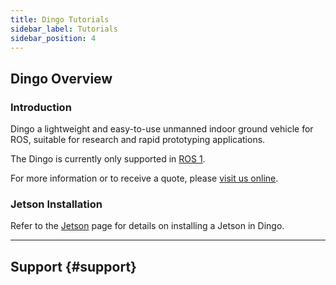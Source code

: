 ```yaml
---
title: Dingo Tutorials
sidebar_label: Tutorials
sidebar_position: 4
---
```



<ComponentIntroductionDingo />

## Dingo Overview

### Introduction

Dingo a lightweight and easy-to-use unmanned indoor ground vehicle for ROS, suitable for research and rapid prototyping applications.

<!-- These tutorials will assist you with setting up and operating your Dingo. -->

The Dingo is currently only supported in [ROS 1](/docs/ros1noetic/robots/outdoor_robots/dingo/tutorials_dingo).

For more information or to receive a quote, please [visit us online](http://clearpathrobotics.com/dingo).

### Jetson Installation

Refer to the [Jetson](../../accessories/computers/jetson/jetson_hardware) page for details on installing a Jetson in Dingo.

---

## Support {#support}

<Support />
